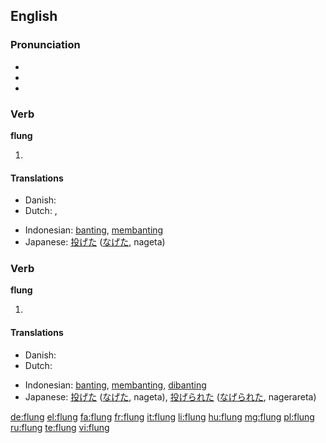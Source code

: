 ==English==

===Pronunciation===
* {{IPA|/ˈflʌɳ/}}
* {{audio|en-us-flung.ogg|Audio (US)}}
* {{rhymes|ʌŋ}}

===Verb===
'''flung'''

# {{simple past of|fling}}

====Translations====
{{trans-top|past tense of ''to fling''}}
* Danish: {{t-|da|kastede}}
* Dutch: {{t+|nl|smeet}}, {{t+|nl|smeten}}
{{trans-mid}}
* Indonesian: [[banting]], [[banting|membanting]]
* Japanese: [[投げた]] ([[なげた]], nageta)
{{trans-bottom}}

===Verb===
'''flung'''

# {{past participle of|fling}}

====Translations====
{{trans-top|past participle of ''to fling''}}
* Danish: {{t-|da|kastet}}
* Dutch: {{t+|nl|gesmeten}}
{{trans-mid}}
* Indonesian: [[banting]], [[banting|membanting]], [[banting|dibanting]]
* Japanese: [[投げた]] ([[なげた]], nageta), [[投げられた]] ([[なげられた]], nagerareta)
{{trans-bottom}}

[[de:flung]]
[[el:flung]]
[[fa:flung]]
[[fr:flung]]
[[it:flung]]
[[li:flung]]
[[hu:flung]]
[[mg:flung]]
[[pl:flung]]
[[ru:flung]]
[[te:flung]]
[[vi:flung]]